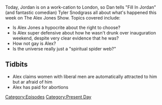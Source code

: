 {{DEFAULTSORT:
    #_EPISODE_0007:January 23-24, 2017
}}{{Episode
    | title             = January 23-24, 2017
    | caption           = Listen to this episode on [https://knowledgefight.libsyn.com/knowledge-fight-jan-23-24-2017 Libsyn] [https://open.spotify.com/episode/1N10bLeL69LulzMnEQxLaT Spotify]
    | episodeNumber     = 7
    | length            = 01:35:48
    | airDate           = January 26, 2017
    | coverageStartDate = January 23, 2017
    | coverageEndDate   = January 24, 2017
    | episodeType       = [[:Category:Present Day|Present Day]]
    | previousEpisode   = [[6: Inauguration Speech Recap]]
    | nextEpisode       = [[8: January 26-27, 2017]]
}}

{{Stub}}

Today, Jordan is on a work-cation to London, so Dan tells "Fill In Jordan" (and fantastic comedian) Tyler Snodgrass all about what's happened this week on The Alex Jones Show. Topics covered include:

*Is Alex Jones a hypocrite about the right to choose?
*Is Alex super defensive about how he wasn't drunk over inauguration weekend, despite very clear evidence that he was?
*How not gay is Alex?
*Is the universe really just a "spiritual spider web?"

==Tidbits==

*Alex claims women with liberal men are automatically attracted to him but ar afraid of him
*Alex has paid for abortions

[[Category:Episodes]]
[[Category:Present Day]]
